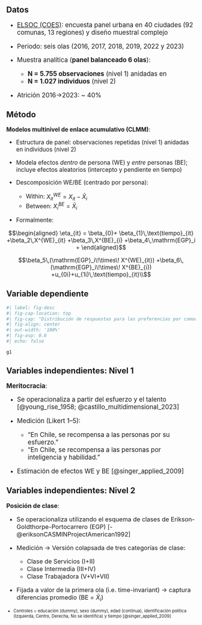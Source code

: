 

## Datos

::: {.incremental .highlight-last style="font-size: 120%;"}

- [ELSOC (COES)](https://coes.cl/elsoc/): encuesta panel urbana en 40 ciudades (92 comunas, 13 regiones) y diseño muestral complejo

- Periodo: seis olas (2016, 2017, 2018, 2019, 2022 y 2023)

- Muestra analítica (**panel balanceado 6 olas**): 

    * **N = 5.755 observaciones** (nivel 1) anidadas en 
    * **N = 1.027 individuos** (nivel 2)

- Atrición 2016→2023: ~ 40%

:::

## Método

:::: {.incremental style="font-size: 110%;"}

**Modelos multinivel de enlace acumulativo (CLMM)**:

- Estructura de panel: observaciones repetidas (nivel 1) anidadas en individuos (nivel 2)

- Modela efectos _dentro_ de persona (WE) y _entre_ personas (BE); incluye efectos aleatorios (intercepto y pendiente en tiempo)

- Descomposición WE/BE (centrado por persona):

     * Within: $X^{WE}_{it}=X_{it}-\bar X_i$
     * Between: $X^{BE}_{i}=\bar X_i$

- Formalmente: 

::: {.fragment}
$$\begin{aligned}
\eta_{it} = \beta_{0}+ \beta_{1}\,\text{tiempo}_{it} +\beta_2\,X^{WE}_{it} +\beta_3\,X^{BE}_{i} +\beta_4\,\mathrm{EGP}_i +
    \end{aligned}$$
    
$$\beta_5\,(\mathrm{EGP}_i\!\times\! X^{WE}_{it}) +\beta_6\,(\mathrm{EGP}_i\!\times\! X^{BE}_{i}) +u_{0i}+u_{1i}\,\text{tiempo}_{it}\\$$
:::

::::


## Variable dependiente

```r
#| label: fig-desc
#| fig-cap-location: top
#| fig-cap: "Distribución de respuestas para las preferencias por comodificación de pensiones Chile (2016-2023)"
#| fig-align: center
#| out-width: '100%'
#| fig-asp: 0.6
#| echo: false

g1

```


## Variables independientes: Nivel 1

:::: {.incremental style="font-size: 120%;"}

**Meritocracia**:

- Se operacionaliza a partir del esfuerzo y el talento [@young_rise_1958; @castillo_multidimensional_2023]
- Medición (Likert 1–5):
  
    * “En Chile, se recompensa a las personas por su esfuerzo.”
    * “En Chile, se recompensa a las personas por inteligencia y habilidad.”

- Estimación de efectos WE y BE [@singer_applied_2009]
::::


## Variables independientes: Nivel 2

:::: {.incremental style="font-size: 115%;"}
**Posición de clase**: 

- Se operacionaliza utilizando el esquema de clases de Erikson-Goldthorpe-Portocarrero (EGP) [-@eriksonCASMINProjectAmerican1992]

- Medición → Versión colapsada de tres categorías de clase: 
   
    * Clase de Servicios (I+II) 
    * Clase Intermedia (III+IV) 
    * Clase Trabajadora (V+VI+VII) 
    
- Fijada a valor de la primera ola (i.e. time-invariant) → captura diferencias promedio (BE = $\bar X_{i}$)

::::


::: {.fragment style="font-size: 80%;"}
- Controles = educación (dummy), sexo (dummy), edad (continua), identificación política (Izquierda, Centro, Derecha, No se identifica) y tiempo [@singer_applied_2009]
::::

